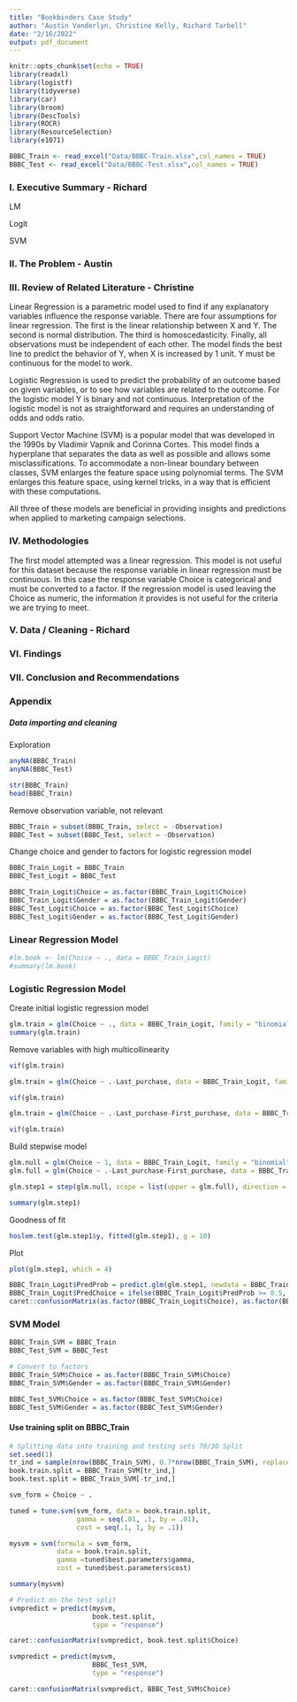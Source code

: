 ```yaml
---
title: "Bookbinders Case Study"
author: "Austin Vanderlyn, Christine Kelly, Richard Tarbell"
date: "2/16/2022"
output: pdf_document
---
```


```r
knitr::opts_chunk$set(echo = TRUE)
library(readxl)
library(logistf)
library(tidyverse)
library(car)
library(broom)
library(DescTools)
library(ROCR)
library(ResourceSelection)
library(e1071)
```


```r
BBBC_Train <- read_excel("Data/BBBC-Train.xlsx",col_names = TRUE)
BBBC_Test <- read_excel("Data/BBBC-Test.xlsx",col_names = TRUE)
```


### I. Executive Summary - Richard
LM

Logit

SVM

### II. The Problem - Austin

### III. Review of Related Literature - Christine

Linear Regression is a parametric model used to find if any explanatory variables influence the response variable.  There are four assumptions for linear regression.  The first is the linear relationship between X and Y.  The second is normal distribution.  The third is homoscedasticity.  Finally, all observations must be independent of each other.  The model finds the best line to predict the behavior of Y, when X is increased by 1 unit.  Y must be continuous for the model to work.

Logistic Regression is used to predict the probability of an outcome based on given variables, or to see how variables are related to the outcome.  For the logistic model Y is binary and not continuous.  Interpretation of the logistic model is not as straightforward and requires an understanding of odds and odds ratio.  

Support Vector Machine (SVM) is a popular model that was developed in the 1990s by Vladimir Vapnik and Corinna Cortes.  This model finds a hyperplane that separates the data as well as possible and allows some misclassifications. To accommodate a non-linear boundary between classes, SVM enlarges the feature space using polynomial terms.  The SVM enlarges this feature space, using kernel tricks, in a way that is efficient with these computations. 

All three of these models are beneficial in providing insights and predictions when applied to marketing campaign selections.

### IV. Methodologies

The first model attempted was a linear regression.  This model is not useful for this dataset because the response variable in linear regression must be continuous.  In this case  the response variable Choice is categorical and must be converted to a factor.  If the regression model is used leaving the Choice as numeric, the information it provides is not useful for the criteria we are trying to meet.  

### V. Data / Cleaning - Richard

### VI. Findings 

### VII. Conclusion and Recommendations



### Appendix


##### Data importing and cleaning


Exploration

```r
anyNA(BBBC_Train)
anyNA(BBBC_Test)

```


```r
str(BBBC_Train)
head(BBBC_Train)
```

Remove observation variable, not relevant
```r
BBBC_Train = subset(BBBC_Train, select = -Observation)
BBBC_Test = subset(BBBC_Test, select = -Observation)
```

Change choice and gender to factors for logistic regression model
```r
BBBC_Train_Logit = BBBC_Train
BBBC_Test_Logit = BBBC_Test

BBBC_Train_Logit$Choice = as.factor(BBBC_Train_Logit$Choice)
BBBC_Train_Logit$Gender = as.factor(BBBC_Train_Logit$Gender)
BBBC_Test_Logit$Choice = as.factor(BBBC_Test_Logit$Choice)
BBBC_Test_Logit$Gender = as.factor(BBBC_Test_Logit$Gender)
```




### Linear Regression Model


```r
#lm.book <- lm(Choice ~ ., data = BBBC_Train_Logit)
#summary(lm.book)
```










### Logistic Regression Model


Create initial logistic regression model
```r
glm.train = glm(Choice ~ ., data = BBBC_Train_Logit, family = "binomial")
summary(glm.train)
```

Remove variables with high multicollinearity
```r
vif(glm.train)

```

```r
glm.train = glm(Choice ~ .-Last_purchase, data = BBBC_Train_Logit, family = "binomial")

vif(glm.train)
```

```r
glm.train = glm(Choice ~ .-Last_purchase-First_purchase, data = BBBC_Train_Logit, family = "binomial")

vif(glm.train)
```

Build stepwise model
```r
glm.null = glm(Choice ~ 1, data = BBBC_Train_Logit, family = "binomial")
glm.full = glm(Choice ~ .-Last_purchase-First_purchase, data = BBBC_Train_Logit, family = "binomial")

glm.step1 = step(glm.null, scope = list(upper = glm.full), direction = "both", test = "Chisq", trace = FALSE)

summary(glm.step1)
```

Goodness of fit
```r
hoslem.test(glm.step1$y, fitted(glm.step1), g = 10)
```

Plot
```r
plot(glm.step1, which = 4)
```


```r
BBBC_Train_Logit$PredProb = predict.glm(glm.step1, newdata = BBBC_Train_Logit, type = "response")
BBBC_Train_Logit$PredChoice = ifelse(BBBC_Train_Logit$PredProb >= 0.5, 1, 0)
caret::confusionMatrix(as.factor(BBBC_Train_Logit$Choice), as.factor(BBBC_Train_Logit$PredChoice))
```










### SVM Model

```r
BBBC_Train_SVM = BBBC_Train
BBBC_Test_SVM = BBBC_Test
```

```r
# Convert to factors
BBBC_Train_SVM$Choice = as.factor(BBBC_Train_SVM$Choice)
BBBC_Train_SVM$Gender = as.factor(BBBC_Train_SVM$Gender)

BBBC_Test_SVM$Choice = as.factor(BBBC_Test_SVM$Choice)
BBBC_Test_SVM$Gender = as.factor(BBBC_Test_SVM$Gender)
```

#### Use training split on BBBC_Train

```r
# Splitting data into training and testing sets 70/30 Split
set.seed(1)
tr_ind = sample(nrow(BBBC_Train_SVM), 0.7*nrow(BBBC_Train_SVM), replace=FALSE)
book.train.split = BBBC_Train_SVM[tr_ind,]
book.test.split = BBBC_Train_SVM[-tr_ind,]
```

```r
svm_form = Choice ~ .

tuned = tune.svm(svm_form, data = book.train.split, 
                 gamma = seq(.01, .1, by = .01), 
                 cost = seq(.1, 1, by = .1))
```


```r
mysvm = svm(formula = svm_form, 
            data = book.train.split, 
            gamma =tuned$best.parameters$gamma, 
            cost = tuned$best.parameters$cost)

summary(mysvm)

```

```r
# Predict on the test split
svmpredict = predict(mysvm, 
                     book.test.split, 
                     type = "response")

caret::confusionMatrix(svmpredict, book.test.split$Choice)

```

```r
svmpredict = predict(mysvm, 
                     BBBC_Test_SVM, 
                     type = "response")

caret::confusionMatrix(svmpredict, BBBC_Test_SVM$Choice)

```

